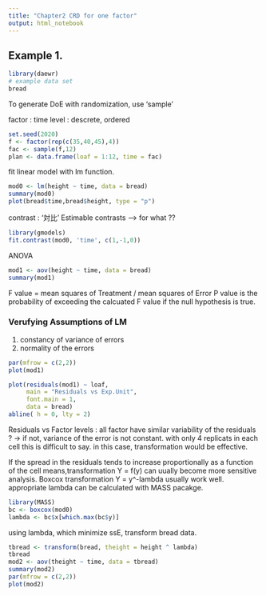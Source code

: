 ```yaml
---
title: "Chapter2 CRD for one factor"
output: html_notebook
---
```


## Example 1.   
```r
library(daewr)
# example data set 
bread
```
To generate DoE with randomization, use 'sample'

factor : time 
level : descrete, ordered
```r
set.seed(2020)
f <- factor(rep(c(35,40,45),4))
fac <- sample(f,12)
plan <- data.frame(loaf = 1:12, time = fac)

```
 
fit linear model with lm function.

```r
mod0 <- lm(height ~ time, data = bread)
summary(mod0)
plot(bread$time,bread$height, type = "p")
```

contrast : '対比'
Estimable contrasts  --> for what ??
```r
library(gmodels)
fit.contrast(mod0, 'time', c(1,-1,0))
```

ANOVA 
```r
mod1 <- aov(height ~ time, data = bread)
summary(mod1)
```

F value = mean squares of Treatment / mean squares of Error
P value is the probability of exceeding the calcuated F value if the null hypothesis is true.

### Verufying Assumptions of LM

  1. constancy of variance of errors
  2. normality of the errors 
  
```r
par(mfrow = c(2,2))
plot(mod1)

plot(residuals(mod1) ~ loaf,
     main = "Residuals vs Exp.Unit",
     font.main = 1,
     data = bread)
abline( h = 0, lty = 2)
```

Residuals vs Factor levels :
  all factor have similar variability of the residuals ? -> if not, variance of the error is not constant. with only 4 replicats in each cell this is difficult to say.
in this case, transformation would be effective.

If the spread in the residuals tends to increase proportionally as a function of the cell means,transformation  Y = f(y) can uually become more sensitive analysis.
Boxcox transformation Y = y^-lambda usually work well.
appropriate lambda can be calculated with MASS pacakge.
```r
library(MASS)
bc <- boxcox(mod0)
lambda <- bc$x[which.max(bc$y)]
```
using lambda, which minimize ssE, transform bread data.

```r
tbread <- transform(bread, theight = height ^ lambda)
tbread
mod2 <- aov(theight ~ time, data = tbread)
summary(mod2)
par(mfrow = c(2,2))
plot(mod2)
```

